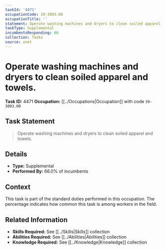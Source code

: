 ```yaml
---
taskId: '4471'
occupationCode: 39-3093.00
occupationTitle: ''
statement: Operate washing machines and dryers to clean soiled apparel and towels.
taskType: Supplemental
incumbentsResponding: 66
collection: Tasks
source: onet
---
```

# Operate washing machines and dryers to clean soiled apparel and towels.

**Task ID:** 4471
**Occupation:** [[../Occupations|Occupation]] with code `39-3093.00`

## Task Statement

> Operate washing machines and dryers to clean soiled apparel and towels.

## Details

- **Type:** Supplemental
- **Performed By:** 66.0% of incumbents

## Context

This task is part of the standard duties performed in this occupation. The percentage indicates how common this task is among workers in the field.

## Related Information

- **Skills Required:** See [[../Skills|Skills]] collection
- **Abilities Required:** See [[../Abilities|Abilities]] collection
- **Knowledge Required:** See [[../Knowledge|Knowledge]] collection
